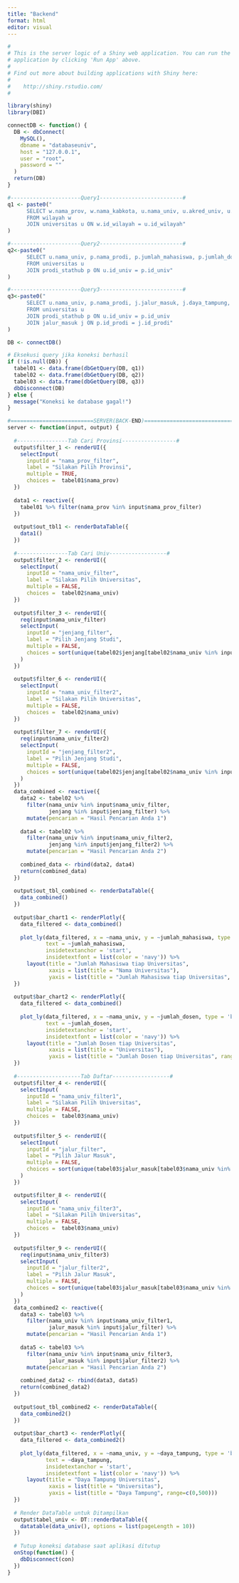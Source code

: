 ```yaml
---
title: "Backend"
format: html
editor: visual
---
```


```r
#
# This is the server logic of a Shiny web application. You can run the
# application by clicking 'Run App' above.
#
# Find out more about building applications with Shiny here:
#
#    http://shiny.rstudio.com/
#

library(shiny)
library(DBI)
```

```r
connectDB <- function() {
  DB <- dbConnect(
    MySQL(),
    dbname = "databaseuniv", 
    host = "127.0.0.1",
    user = "root",
    password = ""
  )
  return(DB)
}
```

```r
#----------------------Query1--------------------------#
q1 <- paste0("
      SELECT w.nama_prov, w.nama_kabkota, u.nama_univ, u.akred_univ, u.qs_rank
      FROM wilayah w
      JOIN universitas u ON w.id_wilayah = u.id_wilayah"
)
```

```r
#----------------------Query2--------------------------#
q2<-paste0("
      SELECT u.nama_univ, p.nama_prodi, p.jumlah_mahasiswa, p.jumlah_dosen, p. akred_prodi, p.jenjang
      FROM universitas u
      JOIN prodi_stathub p ON u.id_univ = p.id_univ"
)
```

```r
#----------------------Query3--------------------------#
q3<-paste0("
      SELECT u.nama_univ, p.nama_prodi, j.jalur_masuk, j.daya_tampung, j.website
      FROM universitas u
      JOIN prodi_stathub p ON u.id_univ = p.id_univ
      JOIN jalur_masuk j ON p.id_prodi = j.id_prodi"
)
```

```r
DB <- connectDB()
```

```r
# Eksekusi query jika koneksi berhasil
if (!is.null(DB)) {
  tabel01 <- data.frame(dbGetQuery(DB, q1))
  tabel02 <- data.frame(dbGetQuery(DB, q2))
  tabel03 <- data.frame(dbGetQuery(DB, q3))
  dbDisconnect(DB)
} else {
  message("Koneksi ke database gagal!")
}
```

```r
#==========================SERVER(BACK-END)===============================#
server <- function(input, output) {
  
  #----------------Tab Cari Provinsi-----------------#
  output$filter_1 <- renderUI({
    selectInput(
      inputId = "nama_prov_filter",
      label = "Silakan Pilih Provinsi",
      multiple = TRUE,
      choices =  tabel01$nama_prov)
  })
 
  data1 <- reactive({
    tabel01 %>% filter(nama_prov %in% input$nama_prov_filter)
  })
  
  output$out_tbl1 <- renderDataTable({
    data1()
  })
  
  #----------------Tab Cari Univ------------------#
  output$filter_2 <- renderUI({
    selectInput(
      inputId = "nama_univ_filter",
      label = "Silakan Pilih Universitas",
      multiple = FALSE,
      choices =  tabel02$nama_univ)
  })
  
  output$filter_3 <- renderUI({
    req(input$nama_univ_filter)
    selectInput(
      inputId = "jenjang_filter",
      label = "Pilih Jenjang Studi",
      multiple = FALSE, 
      choices = sort(unique(tabel02$jenjang[tabel02$nama_univ %in% input$nama_univ_filter]))
    )
  })
  
  output$filter_6 <- renderUI({
    selectInput(
      inputId = "nama_univ_filter2",
      label = "Silakan Pilih Universitas",
      multiple = FALSE,
      choices =  tabel02$nama_univ)
  })
  
  output$filter_7 <- renderUI({
    req(input$nama_univ_filter2)
    selectInput(
      inputId = "jenjang_filter2",
      label = "Pilih Jenjang Studi",
      multiple = FALSE, 
      choices = sort(unique(tabel02$jenjang[tabel02$nama_univ %in% input$nama_univ_filter2]))
    )
  })
  data_combined <- reactive({
    data2 <- tabel02 %>%
      filter(nama_univ %in% input$nama_univ_filter,
             jenjang %in% input$jenjang_filter) %>%
      mutate(pencarian = "Hasil Pencarian Anda 1")
    
    data4 <- tabel02 %>%
      filter(nama_univ %in% input$nama_univ_filter2,
             jenjang %in% input$jenjang_filter2) %>%
      mutate(pencarian = "Hasil Pencarian Anda 2")
    
    combined_data <- rbind(data2, data4)
    return(combined_data)
  })
  
  output$out_tbl_combined <- renderDataTable({
    data_combined()
  })
  
  output$bar_chart1 <- renderPlotly({
    data_filtered <- data_combined()
    
    plot_ly(data_filtered, x = ~nama_univ, y = ~jumlah_mahasiswa, type = 'bar',color="red",
            text = ~jumlah_mahasiswa, 
            insidetextanchor = 'start', 
            insidetextfont = list(color = 'navy')) %>% 
      layout(title = "Jumlah Mahasiswa tiap Universitas",
             xaxis = list(title = "Nama Universitas"),
             yaxis = list(title = "Jumlah Mahasiswa tiap Universitas", range=c(0,500)))
  })
  
  output$bar_chart2 <- renderPlotly({
    data_filtered <- data_combined()
    
    plot_ly(data_filtered, x = ~nama_univ, y = ~jumlah_dosen, type = 'bar', color="red",
            text = ~jumlah_dosen, 
            insidetextanchor = 'start', 
            insidetextfont = list(color = 'navy')) %>% 
      layout(title = "Jumlah Dosen tiap Universitas",
             xaxis = list(title = "Universitas"),
             yaxis = list(title = "Jumlah Dosen tiap Universitas", range=c(0,500)))
  })
  
  #--------------------Tab Daftar------------------#
  output$filter_4 <- renderUI({
    selectInput(
      inputId = "nama_univ_filter1",
      label = "Silakan Pilih Universitas",
      multiple = FALSE,
      choices =  tabel03$nama_univ)
  })
  
  output$filter_5 <- renderUI({
    selectInput(
      inputId = "jalur_filter",
      label = "Pilih Jalur Masuk",
      multiple = FALSE,
      choices = sort(unique(tabel03$jalur_masuk[tabel03$nama_univ %in% input$nama_univ_filter1]))
    )
  })

  output$filter_8 <- renderUI({
    selectInput(
      inputId = "nama_univ_filter3",
      label = "Silakan Pilih Universitas",
      multiple = FALSE,
      choices =  tabel03$nama_univ)
  })
  
  output$filter_9 <- renderUI({
    req(input$nama_univ_filter3)
    selectInput(
      inputId = "jalur_filter2",
      label = "Pilih Jalur Masuk",
      multiple = FALSE, 
      choices = sort(unique(tabel03$jalur_masuk[tabel03$nama_univ %in% input$nama_univ_filter3]))
    )
  })
  data_combined2 <- reactive({
    data3 <- tabel03 %>%
      filter(nama_univ %in% input$nama_univ_filter1,
             jalur_masuk %in% input$jalur_filter) %>%
      mutate(pencarian = "Hasil Pencarian Anda 1")
    
    data5 <- tabel03 %>%
      filter(nama_univ %in% input$nama_univ_filter3,
             jalur_masuk %in% input$jalur_filter2) %>%
      mutate(pencarian = "Hasil Pencarian Anda 2")
    
    combined_data2 <- rbind(data3, data5)
    return(combined_data2)
  })
  
  output$out_tbl_combined2 <- renderDataTable({
    data_combined2()
  })
  
  output$bar_chart3 <- renderPlotly({
    data_filtered <- data_combined2()
    
    plot_ly(data_filtered, x = ~nama_univ, y = ~daya_tampung, type = 'bar',color="red",
            text = ~daya_tampung, 
            insidetextanchor = 'start', 
            insidetextfont = list(color = 'navy')) %>% 
      layout(title = "Daya Tampung Universitas",
             xaxis = list(title = "Universitas"),
             yaxis = list(title = "Daya Tampung", range=c(0,500)))
  })
  
  # Render DataTable untuk Ditampilkan
  output$tabel_univ <- DT::renderDataTable({
    datatable(data_univ(), options = list(pageLength = 10))
  })
  
  # Tutup koneksi database saat aplikasi ditutup
  onStop(function() {
    dbDisconnect(con)
  })
}

```

